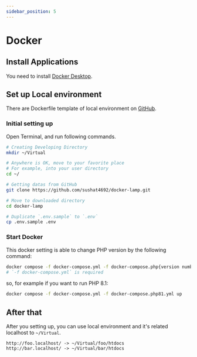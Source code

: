 ```yaml
---
sidebar_position: 5
---
```


# Docker

## Install Applications

You need to install [Docker Desktop](https://www.docker.com/products/docker-desktop).

## Set up Local environment

There are Dockerfile template of local environment on [GitHub](https://github.com/sushat4692/docker-lamp).

### Initial setting up

Open Terminal, and run following commands.

```bash
# Creating Developing Directory
mkdir ~/Virtual

# Anywhere is OK, move to your favorite place
# For example, into your user directory
cd ~/

# Getting datas from GitHub
git clone https://github.com/sushat4692/docker-lamp.git

# Move to downloaded directory
cd docker-lamp

# Duplicate `.env.sample` to `.env`
cp .env.sample .env
```

### Start Docker

This docker setting is able to change PHP version by the following command:

```bash
docker compose -f docker-compose.yml -f docker-compose.php{version number}.yml up
# `-f docker-compose.yml` is required
```

so, for example if you want to run PHP 8.1:

```bash
docker compose -f docker-compose.yml -f docker-compose.php81.yml up
```

## After that

After you setting up, you can use local environment and it's related localhost to `~/Virtual`.

```
http://foo.localhost/ -> ~/Virtual/foo/htdocs
http://bar.localhost/ -> ~/Virtual/bar/htdocs
```
